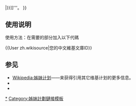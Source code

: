 {{Userbox
  |border-c = #bbb
  |border-s = 1
  |id-c     = #fff
  |id-s     = 12
  |id-fc    = #003399
  |id       = [[File:wikisource-logo.svg|40px]]
  |info-s   = 9
  |info-c   = #f6f6f6
  |info     = 這個用戶在中文[[維基文庫]]中的ID是'''[[:s:zh:User:{{{1|{{PAGENAME}}}}}|{{{1|{{PAGENAME}}}}}]]'''。
}} <includeonly>[[Category:中文維基文庫維基人|{{PAGENAME}}]]</includeonly>
<noinclude>
{{clear}}
== 使用说明 ==
使用方法：在需要的部分加入以下代碼

<nowiki>{{User zh.wikisource|您的中文維基文庫ID}}</nowiki>

== 参见 ==
*[[Wikipedia:姊妹计划]]——来获得引用其它维基计划的更多信息。
*[[Category:中文維基文庫維基人|*]]
*[[Category:姊妹計劃鏈接模板]]
</noinclude>